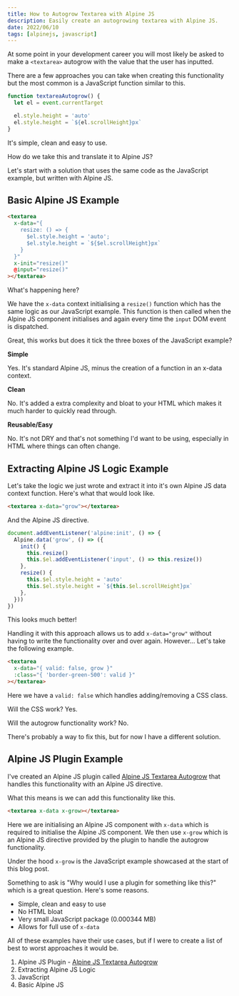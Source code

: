 ```yaml
---
title: How to Autogrow Textarea with Alpine JS
description: Easily create an autogrowing textarea with Alpine JS.
date: 2022/06/10
tags: [alpinejs, javascript]
---
```


At some point in your development career you will most likely be asked to make a
`<textarea>` autogrow with the value that the user has inputted.

There are a few approaches you can take when creating this functionality but the
most common is a JavaScript function similar to this.

```js
function textareaAutogrow() {
  let el = event.currentTarget

  el.style.height = 'auto'
  el.style.height = `${el.scrollHeight}px`
}
```

It's simple, clean and easy to use.

How do we take this and translate it to Alpine JS?

Let's start with a solution that uses the same code as the JavaScript example,
but written with Alpine JS.

## Basic Alpine JS Example

```html
<textarea
  x-data="{
    resize: () => {
      $el.style.height = 'auto';
      $el.style.height = `${$el.scrollHeight}px`
    }
  }"
  x-init="resize()"
  @input="resize()"
></textarea>
```

What's happening here?

We have the `x-data` context initialising a `resize()` function which has the
same logic as our JavaScript example. This function is then called when the
Alpine JS component initialises and again every time the `input` DOM event is
dispatched.

Great, this works but does it tick the three boxes of the JavaScript example?

**Simple**

Yes. It's standard Alpine JS, minus the creation of a function in an x-data
context.

**Clean**

No. It's added a extra complexity and bloat to your HTML which makes it much
harder to quickly read through.

**Reusable/Easy**

No. It's not DRY and that's not something I'd want to be using, especially in
HTML where things can often change.

## Extracting Alpine JS Logic Example

Let's take the logic we just wrote and extract it into it's own Alpine JS data
context function. Here's what that would look like.

```html
<textarea x-data="grow"></textarea>
```

And the Alpine JS directive.

```js
document.addEventListener('alpine:init', () => {
  Alpine.data('grow', () => ({
    init() {
      this.resize()
      this.$el.addEventListener('input', () => this.resize())
    },
    resize() {
      this.$el.style.height = 'auto'
      this.$el.style.height = `${this.$el.scrollHeight}px`
    },
  }))
})
```

This looks much better!

Handling it with this approach allows us to add `x-data="grow"` without having
to write the functionality over and over again. However... Let's take the
following example.

```html
<textarea
  x-data="{ valid: false, grow }"
  :class="{ 'border-green-500': valid }"
></textarea>
```

Here we have a `valid: false` which handles adding/removing a CSS class.

Will the CSS work? Yes.

Will the autogrow functionality work? No.

There's probably a way to fix this, but for now I have a different solution.

## Alpine JS Plugin Example

I've created an Alpine JS plugin called
[Alpine JS Textarea Autogrow](https://github.com/markmead/alpinejs-textarea-autogrow)
that handles this functionality with an Alpine JS directive.

What this means is we can add this functionality like this.

```html
<textarea x-data x-grow></textarea>
```

Here we are initialising an Alpine JS component with `x-data` which is required
to initialise the Alpine JS component. We then use `x-grow` which is an Alpine
JS directive provided by the plugin to handle the autogrow functionality.

Under the hood `x-grow` is the JavaScript example showcased at the start of this
blog post.

Something to ask is "Why would I use a plugin for something like this?" which is
a great question. Here's some reasons.

- Simple, clean and easy to use
- No HTML bloat
- Very small JavaScript package (0.000344 MB)
- Allows for full use of `x-data`

All of these examples have their use cases, but if I were to create a list of
best to worst approaches it would be.

1. Alpine JS Plugin -
   [Alpine JS Textarea Autogrow](https://github.com/markmead/alpinejs-textarea-autogrow)
2. Extracting Alpine JS Logic
3. JavaScript
4. Basic Alpine JS

